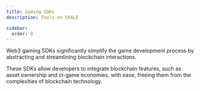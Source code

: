 ```yaml
---
title: Gaming SDKs
description: Tools on SKALE

sidebar:
  order: 0
---
```



Web3 gaming SDKs significantly simplify the game development process by abstracting and streamlining blockchain interactions. 

These SDKs allow developers to integrate blockchain features, such as asset ownership and in-game economies, with ease, freeing them from the complexities of blockchain technology. 

<CardGrid>
	<LinkCard
		title="Eidolon"
		href="/builders/tools/gaming/eidolon"
		description="Unity SDK built by SKALE"
	/>
	<LinkCard
		title="Mirage"
		href="/builders/tools/gaming/mirage"
		description="Unity and Unreal SDK"
	/>
	<LinkCard
		title="Emergence"
		href="/builders/tools/gaming/emergence"
		description="Unity and Unreal SDK"
	/>
	<LinkCard
		title="Web3unreal"
		href="/builders/tools/gaming/web3unreal"
		description="Unreal SDK"
	/>
</CardGrid>
